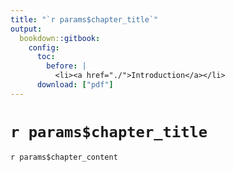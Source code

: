 ```yaml
---
title: "`r params$chapter_title`"
output:
  bookdown::gitbook:
    config:
      toc:
        before: |
          <li><a href="./">Introduction</a></li>
      download: ["pdf"]
---
```


# `r params$chapter_title`

`r params$chapter_content`
